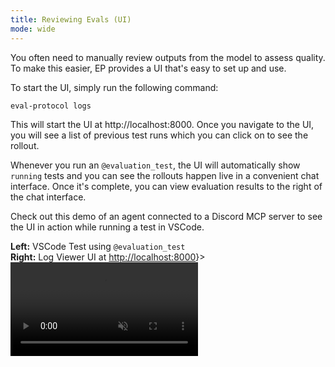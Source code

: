 ```yaml
---
title: Reviewing Evals (UI)
mode: wide
---
```


You often need to manually review outputs from the model to assess quality. To
make this easier, EP provides a UI that's easy to set up and use.

To start the UI, simply run the following command:

```bash
eval-protocol logs
```

This will start the UI at http://localhost:8000. Once you navigate to the UI,
you will see a list of previous test runs which you can click on to see the rollout.

Whenever you run an `@evaluation_test`, the UI will automatically show `running`
tests and you can see the rollouts happen live in a convenient chat interface.
Once it's complete, you can view evaluation results to the right of the chat
interface.


Check out this demo of an agent connected to a Discord MCP server to see the UI
in action while running a test in VSCode.

<Frame caption={<span><b>Left:</b> VSCode Test using <code>@evaluation_test</code><br/><b>Right:</b> Log Viewer UI at <a href="http://localhost:8000">http://localhost:8000</a></span>}>
<video
  autoPlay
  muted
  loop
  controls
  playsInline
  className="w-full aspect-video rounded-xl"
  src="https://storage.googleapis.com/fireworks-public/eval-protocol/videos/log-viewer.webm"
></video>
</Frame>